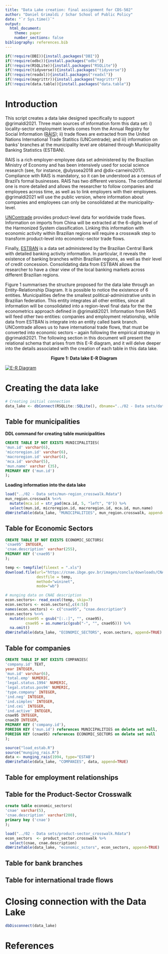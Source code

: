 ```yaml
---
title: "Data Lake creation: final assignment for CDS-502"
author: "Daniel Grimaldi / Schar School of Public Policy"
date: "`r Sys.time()`"
output:
  html_document:
    theme: paper
    number_sections: false
bibliography: references.bib
---
```


```r
if(!require(DBI)){install.packages("DBI")}
if(!require(odbc)){install.packages("odbc")}
if(!require(RSQLite)){install.packages("RSQLite")}
if(!require(tidyverse)){install.packages("tidyverse")}
if(!require(readxl)){install.packages("readxl")}
if(!require(magrittr)){install.packages("magrittr")}
if(!require(data.table)){install.packages("data.table")}
```

# Introduction

This script creates a data lake designed specifically to support @grimaldi2021. Three main sources of information form this data set: i) locality-sector employment levels comes from the Annual Registry for Social Information ([RAIS](https://ces.ibge.gov.br/base-de-dados/metadados/mte/relacao-anual-de-informacoes-sociais-rais.html)); ii) trade flows are extracted from the United Nations International Trade Statitics (UNComtrade); and iii) information on banks' branches at the municipality level are obtained through Municipality Banking Statistics (ESTBAN). 

RAIS is a rich employer-employee data set administered by the Brazilian Ministry of Economy and has been intensively used for social science research (see, for instance, @ulyssea2018 and @dix-carneiro2017). Compliance with RAIS is mandatory, so it can be understood as a census of Brazil's formal businesses. RAIS has two different versions. The confidential one is more detailed and allows the researcher to follow companies and employees across time, as well as to link employers with their employees. @grimaldi2021 will use the public version, where information about companies and employees can only be consolidated at the municipality-level.

[UNComtrade](comtrade.un.org) provides product-level data for worldwide trade flows. Information on imports from China will be extracted at the 6-digits level of the Harmonized System classification. Linking this information with economic activity within Brazilian regions will require a crosswalk step to transform product-level into economic-sector trade flows.

Finally, [ESTBAN](https://www4.bcb.gov.br/fis/cosif/estban.asp?frame=1) is a data set administered by the Brazilian Central Bank with detailed banking activity information. In particular, it reveals the existence of banking branches within Brazilian regions, as well as their level of credit concession. Consolidating data from ESTBAN allows the researcher to have a clear view of the local banking markets across different Brazilian regions.

Figure 1 summarises the structure proposed for the data lake through an Entity-Relationship Diagram. It is possible to notice the existence of 6 entities. Municipalities define the smallest political-administrative units in Brazilian federation. This entity integrates all other entities, since all information will be consolidated into a region-level final data for the the econometrics approach defined in @grimaldi2021. Information from RAIS will feed other two entities: companies and employment relationship, while data from ESTBAN is integrate into an entity called bank branch. UNComtrade allows us to have international trade flows, that must be converted into economic sectors -- again following the empirical strategy in @grimaldi2021. The following section in this document will present the relational schema that arises from this E-R diagram, and it will delve deeper into the details associated with the creation of each table in this data lake.        

<center>**Figure 1: Data lake E-R Diagram**</center>
<a href="https://exchangelabsgmu-my.sharepoint.com/:i:/g/personal/dgrimald_masonlive_gmu_edu/EXWdYLxfenJLuOyX_9BzOOIBj50Uhrs7tvh-ZQMsgJzEYA?e=1hIkdU">
<img title="E-R Diagram for the proposed data lake" src="../02 - Data sets/E-R Diagram - Public Version.png" alt="E-R Diagram"/>
</a>

# Creating the data lake

```r
# Creating initial connection
data_lake <- dbConnect(RSQLite::SQLite(), dbname="../02 - Data sets/data_lake.db")
```

## Table for municipalities

**DDL command for creating table municipalities**
```sql
CREATE TABLE IF NOT EXISTS MUNICIPALITIES(
'mun.id' varchar(6),
'microregion.id' varchar(6),
'macroregion.id' varchar(4),
'mca.id' varchar(5),
'mun.name' varchar (35),
PRIMARY KEY ('mun.id')
);
```

**Loading information into the data lake**

```r
load("../02 - Data sets/mun-region_crosswalk.Rdata")
mun_region.crosswalk %<>%
  mutate(mca.id = str_pad(mca.id, 5, "left", "0")) %>% 
  select(mun.id, microregion.id, macroregion.id, mca.id, mun.name)
dbWriteTable(data_lake, "MUNICIPALITIES", mun_region.crosswalk, append=TRUE)
```

## Table for Economic Sectors

```sql
CREATE TABLE IF NOT EXISTS ECONOMIC_SECTORS(
'cnae95' INTEGER,
'cnae.description' varchar(255),
PRIMARY KEY ('cnae95')
);
```

```r
temp <- tempfile(fileext = ".xls")
download.file(url="https://cnae.ibge.gov.br/images/concla/downloads/CNAE.xls",
              destfile = temp,
              method="wininet",
              mode="wb")

# munging data on CNAE description
econ.sectors<- read_excel(temp, skip=7)
econ.sectors <- econ.sectors[,c(4:5)]
names(econ.sectors) <- c("cnae95", "cnae.description")
econ.sectors %<>%
  mutate(cnae95 = gsub("[:.:]", "", cnae95),
         cnae95 = as.numeric(gsub("-", "", cnae95))) %>% 
  na.omit()
dbWriteTable(data_lake, "ECONOMIC_SECTORS", econ.sectors, append=TRUE)
```

## Table for companies
```sql
CREATE TABLE IF NOT EXISTS COMPANIES(
'company.id' TEXT,
year INTEGER,
'mun.id' varchar(6),
'total.emp' NUMERIC,
'legal.status.1994' NUMERIC,
'legal.status.pos94' NUMERIC,
'type.company' INTEGER,
'ind.neg' INTEGER,
'ind.simples' INTEGER,
'ind.cei' INTEGER,
'ind.active' INTEGER,
cnae95 INTEGER,
cnae20 INTEGER,
PRIMARY KEY ('company.id'),
FOREIGN KEY ('mun.id') references MUNICIPALITIES on delete set null,
FOREIGN KEY (cnae95) references ECONOMIC_SECTORS on delete set null
);
```

```r
source("load_estab.R")
source("munging_rais.R")
data <- munging_rais(1994, type="ESTAB")
dbWriteTable(data_lake, "COMPANIES", data, append=TRUE)
```

## Table for employment relationships



## Table for the Product-Sector Crosswalk

```sql
create table economic_sectors(
'cnae' varchar(5),
'cnae.description' varchar(200),
primary key ('cnae')
);
```

```r
load("../02 - Data sets/product-sector_crosswalk.Rdata")
econ_sectors  <- product_sector.crosswalk %>%
  select(cnae, cnae.description) 
dbWriteTable(data_lake, "economic_sctors", econ_sectors, append=TRUE)
```

## Table for bank branches

## Table for international trade flows


# Closing connection with the Data Lake

```r
dbDisconnect(data_lake)
```

# References
